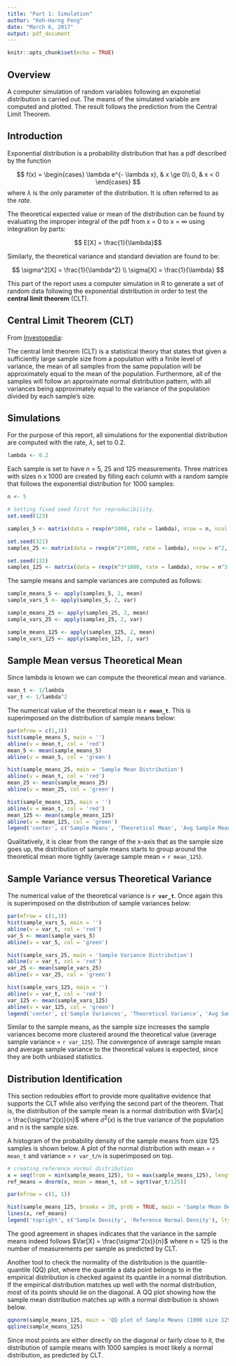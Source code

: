 ```yaml
---
title: "Part 1: Simulation"
author: "Keh-Harng Feng"
date: "March 6, 2017"
output: pdf_document
---
```


```r
knitr::opts_chunk$set(echo = TRUE)
```

## Overview
A computer simulation of random variables following an exponetial distribution is carried out. The means of the simulated variable are computed and plotted. The result follows the prediction from the Central Limit Theorem.

## Introduction

Exponential distribution is a probability distribution that has a pdf described by the function

$$ 
f(x) = 
\begin{cases}
    \lambda e^{- \lambda x}, & x \ge 0\\
    0, & x < 0
\end{cases}
$$
where $\lambda$ is the only parameter of the distribution.  It is often referred to as the *rate*. 

The theoretical expected value or mean of the distribution can be found by evaluating the improper integral of the pdf from x = 0 to x = $\infty$ using integration by parts:

$$ E[X] = \frac{1}{\lambda}$$

Similarly, the theoretical variance and standard deviation are found to be:

$$ 
\sigma^2[X] = \frac{1}{\lambda^2} \\
\sigma[X] = \frac{1}{\lambda}
$$

This part of the report uses a computer simulation in R to generate a set of random data following the exponential distribution in order to test the **central limit theorem**  (CLT).

## Central Limit Theorem (CLT)

From [Investopedia](http://www.investopedia.com/terms/c/central_limit_theorem.asp):

The central limit theorem (CLT) is a statistical theory that states that given a sufficiently large sample size from a population with a finite level of variance, the mean of all samples from the same population will be approximately equal to the mean of the population. Furthermore, all of the samples will follow an approximate normal distribution pattern, with all variances being approximately equal to the variance of the population divided by each sample's size.


## Simulations

For the purpose of this report, all simulations for the exponential distribution are computed with the rate, $\lambda$, set to 0.2.

```r
lambda <- 0.2
```

Each sample is set to have n = 5, 25 and 125 measurements. Three matrices with sizes n x 1000 are created by filling each column with a random sample that follows the exponential distribution for 1000 samples:

```r

n <- 5

# Setting fixed seed first for reproducibility.
set.seed(123)

samples_5 <- matrix(data = rexp(n*1000, rate = lambda), nrow = n, ncol = 1000)

set.seed(321)
samples_25 <- matrix(data = rexp(n^2*1000, rate = lambda), nrow = n^2, ncol = 1000)

set.seed(132)
samples_125 <- matrix(data = rexp(n^3*1000, rate = lambda), nrow = n^3, ncol = 1000)
```

The sample means and sample variances are computed as follows:

```r

sample_means_5 <- apply(samples_5, 2, mean)
sample_vars_5 <- apply(samples_5, 2, var)

sample_means_25 <- apply(samples_25, 2, mean)
sample_vars_25 <- apply(samples_25, 2, var)

sample_means_125 <- apply(samples_125, 2, mean)
sample_vars_125 <- apply(samples_125, 2, var)
```

## Sample Mean versus Theoretical Mean

Since lambda is known we can compute the theoretical mean and variance.

```r
mean_t <- 1/lambda
var_t <- 1/lambda^2
```

The numerical value of the theoretical mean is **`r mean_t`**. This is superimposed on the distribution of sample means below:

```r
par(mfrow = c(1,3))
hist(sample_means_5, main = '')
abline(v = mean_t, col = 'red')
mean_5 <- mean(sample_means_5)
abline(v = mean_5, col = 'green')

hist(sample_means_25, main = 'Sample Mean Distribution')
abline(v = mean_t, col = 'red')
mean_25 <- mean(sample_means_25)
abline(v = mean_25, col = 'green')

hist(sample_means_125, main = '')
abline(v = mean_t, col = 'red')
mean_125 <- mean(sample_means_125)
abline(v = mean_125, col = 'green')
legend('center', c('Sample Means', 'Theoretical Mean', 'Avg Sample Means'), lty = c(1,1,1), col = c('black', 'red', 'green'), bg = 'white')
```

Qualitatively, it is clear from the range of the x-axis that as the sample size goes up, the distribution of sample means starts to group around the theoretical mean more tightly (average sample mean = `r mean_125`).

## Sample Variance versus Theoretical Variance

The numerical value of the theoretical variance is **`r var_t`**. Once again this is superimposed on the distribution of sample variances below:

```r
par(mfrow = c(1,3))
hist(sample_vars_5, main = '')
abline(v = var_t, col = 'red')
var_5 <- mean(sample_vars_5)
abline(v = var_5, col = 'green')

hist(sample_vars_25, main = 'Sample Variance Distribution')
abline(v = var_t, col = 'red')
var_25 <- mean(sample_vars_25)
abline(v = var_25, col = 'green')

hist(sample_vars_125, main = '')
abline(v = var_t, col = 'red')
var_125 <- mean(sample_vars_125)
abline(v = var_125, col = 'green')
legend('center', c('Sample Variances', 'Theoretical Variance', 'Avg Sample Variances'), lty = c(1,1,1), col = c('black', 'red', 'green'), bg = 'white')
```

Similar to the sample means, as the sample size increases the sample variances become more clustered around the theoretical value (average sample variance = `r var_125`). The convergence of average sample mean and average sample variance to the theoretical values is expected, since they are both unbiased statistics.

## Distribution Identification

This section redoubles effort to provide more qualitative evidence that supports the CLT while also verifying the second part of the theorem. That is, the distribution of the sample mean is a normal distribution with $Var[x] = \frac{\sigma^2(x)}{n}$ where $\sigma^2(x)$ is the true variance of the population and n is the sample size. 

A histogram of the probability density of the sample means from size 125 samples is shown below. A plot of the normal distribution with mean = `r mean_t` and variance = `r var_t/n` is superimposed on top.
```r
# creating reference normal distribution
x = seq(from = min(sample_means_125), to = max(sample_means_125), length.out = 100)
ref_means = dnorm(x, mean = mean_t, sd = sqrt(var_t/125))

par(mfrow = c(1, 1))

hist(sample_means_125, breaks = 20, prob = TRUE, main = 'Sample Mean Density Distribution (1000 Size 125 Samples)', col = 'green')
lines(x, ref_means)
legend('topright', c('Sample Density', 'Reference Normal Density'), lty = c(1, 1), col = c('green', 'black'))

```

The good agreement in shapes indicates that the variance in the sample means indeed follows $Var[X] = \frac{\sigma^2(x)}{n}$ where n = 125 is the number of measurements per sample as predicted by CLT.

Another tool to check the normality of the distribution is the quantile-quantile (QQ) plot, where the quantile a data point belongs to in the empirical distribution is checked against its quantile in a normal distribution. If the empirical distribution matches up well with the normal distribution, most of its points should lie on the diagonal. A QQ plot showing how the sample mean distribution matches up with a normal distribution is shown below.

```r
qqnorm(sample_means_125, main = 'QQ plot of Sample Means (1000 size 125 samples) vs Normal Distribution')
qqline(sample_means_125)

```

Since most points are either directly on the diagonal or fairly close to it, the distribution of sample means with 1000 samples is most likely a normal distribution, as predicted by CLT.